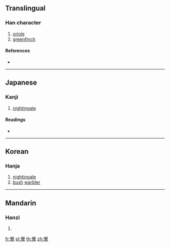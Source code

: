 {{character info/new}}
==Translingual==

===Han character===
{{Han char|rn=196|rad=鳥|as=12|sn=23|four=|canj=BUBHF}}

# [[oriole]]
# [[greenfinch]]

====References====
* {{Han ref|kx=1500.320|dkj=47327|dj=2030.160|hdz=74660.180|uh=9DEA|ud=40426}}

----

==Japanese==

===Kanji===
# [[nightingale]]

====Readings====
* {{ja-readings|on=[[おう]] (ō)|kun=[[うぐいす]] (uguisu)}}

----

==Korean==

===Hanja===
{{ko-hanja|hangeul=앵|eumhun=|rv=aeng|mr=aeng|y=ayng}}

# [[nightingale]]
# [[bush]] [[warbler]]

----

==Mandarin==

===Hanzi===
{{cmn-hanzi|pin=[[yān]] ([[yan1]]), [[yīng]] ([[ying1]])|wg=yen<sup>1</sup>, ying<sup>1</sup>}}

# {{defn|lang=cmn|sort=鳥12}}

[[fr:鷪]]
[[pl:鷪]]
[[th:鷪]]
[[zh:鷪]]